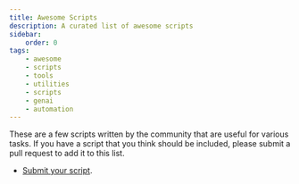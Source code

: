 ```yaml
---
title: Awesome Scripts
description: A curated list of awesome scripts
sidebar:
    order: 0
tags:
    - awesome
    - scripts
    - tools
    - utilities
    - scripts
    - genai
    - automation
---
```



These are a few scripts written by the community that are useful for various tasks. If you have a script that you think should be included, please submit a pull request to add it to this list.

<LinkCard
    title="Grumpy Dev"
    description="Let the grumpy senior dev review your code with this MCP server"
    href="https://github.com/sinedied/grumpydev-mcp/blob/main/genaisrc/review-code.genai.js"
/>

- [Submit your script](https://github.com/microsoft/genaiscript/edit/dev/docs/src/content/docs/samples/awesome.mdx).